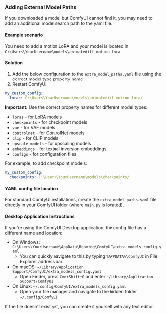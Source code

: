 ### Adding External Model Paths

If you downloaded a model but ComfyUI cannot find it, you may need to add an additional model search path to the yaml file.

#### Example scenario
You need to add a motion LoRA and your model is located in `C:\Users\YourUsername\models\animatediff_motion_lora`.

#### Solution
1. Add the below configuration to the `extra_model_paths.yaml` file using the correct model type property name
2. Restart ComfyUI

```yaml
my_custom_config:
  loras: C:\Users\YourUsername\models\animatediff_motion_lora/
```

**Important:** Use the correct property names for different model types:
- `loras` - for LoRA models
- `checkpoints` - for checkpoint models  
- `vae` - for VAE models
- `controlnet` - for ControlNet models
- `clip` - for CLIP models
- `upscale_models` - for upscaling models
- `embeddings` - for textual inversion embeddings
- `configs` - for configuration files

For example, to add checkpoint models:
```yaml
my_custom_config:
  checkpoints: C:\Users\YourUsername\models\checkpoints/
```

#### YAML config file location
For standard ComfyUI installations, create the `extra_model_paths.yaml` file directly in your ComfyUI folder (where `main.py` is located).

#### Desktop Application Instructions
If you're using the ComfyUI Desktop application, the config file has a different name and location:

- On Windows: `C:\Users\YourUsername\AppData\Roaming\ComfyUI\extra_models_config.yaml`
  - You can quickly navigate to this by typing `%APPDATA%\ComfyUI` in File Explorer address bar
- On macOS: `~/Library/Application Support/ComfyUI/extra_models_config.yaml`
  - Open Finder, press `Cmd+Shift+G` and enter `~/Library/Application Support/ComfyUI`
- On Linux: `~/.config/ComfyUI/extra_models_config.yaml`
  - Open your file manager and navigate to the hidden folder `~/.config/ComfyUI`

If the file doesn't exist yet, you can create it yourself with any text editor.
